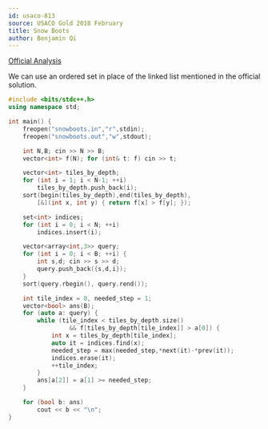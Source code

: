 ```yaml
---
id: usaco-813
source: USACO Gold 2018 February
title: Snow Boots
author: Benjamin Qi
---
```


[Official Analysis](http://www.usaco.org/current/data/sol_snowboots_gold_feb18.html)

We can use an ordered set in place of the linked list mentioned in the official solution.

```cpp
#include <bits/stdc++.h>
using namespace std;

int main() {
	freopen("snowboots.in","r",stdin);
	freopen("snowboots.out","w",stdout);

	int N,B; cin >> N >> B;
	vector<int> f(N); for (int& t: f) cin >> t;

	vector<int> tiles_by_depth;
	for (int i = 1; i < N-1; ++i) 
		tiles_by_depth.push_back(i);
	sort(begin(tiles_by_depth),end(tiles_by_depth),
		[&](int x, int y) { return f[x] > f[y]; });

	set<int> indices;
	for (int i = 0; i < N; ++i) 
		indices.insert(i);

	vector<array<int,3>> query;
	for (int i = 0; i < B; ++i) {
		int s,d; cin >> s >> d;
		query.push_back({s,d,i});
	}
	sort(query.rbegin(), query.rend());

	int tile_index = 0, needed_step = 1;
	vector<bool> ans(B);
	for (auto a: query) {
		while (tile_index < tiles_by_depth.size()
				 && f[tiles_by_depth[tile_index]] > a[0]) {
			int x = tiles_by_depth[tile_index];
			auto it = indices.find(x);
			needed_step = max(needed_step,*next(it)-*prev(it));
			indices.erase(it);
			++tile_index;
		}
		ans[a[2]] = a[1] >= needed_step;
	}

	for (bool b: ans) 
		cout << b << "\n";
}
```
